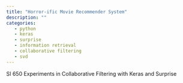 ```yaml
---
title: "Horror-ific Movie Recommender System"
description: ""
categories: 
   - python
   - keras
   - surprise
   - information retrieval
   - collaborative filtering
   - svd
---
```


SI 650
Experiments in Collaborative Filtering with Keras and Surprise